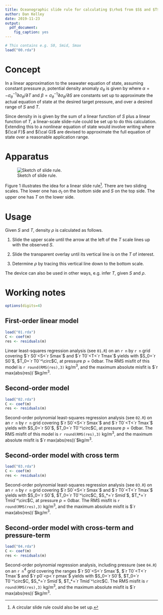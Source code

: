 ```yaml
---
title: Oceanographic slide rule for calculating $\rho$ from $S$ and $T$
author: Dan Kelley
date: 2019-11-23
output:
  pdf_document:
    fig_caption: yes
---
```


```r
# This contains e.g. S0, Smid, Smax
load("00.rda")
```

# Concept

In a linear approximation to the seawater equation of state, assuming constant
pressure $p$, potential density anomaly $\sigma_\theta$ is given by
\begin{equation}
\label{e1}
\sigma_\theta(S,T) \approx \sigma_\theta(S_0,T_0)\left[1 + \beta(S-S_0)-\alpha(T-T_0)\right]
\end {equation}
where $\alpha=-\sigma_\theta^{-1}\partial\sigma_\theta/\partial T$ and
$\beta=\sigma_\theta^{-1}\partial\sigma_\theta/\partial S$ are constants set up
to approximate the actual equation of state at the desired target pressure, and
over a desired range of $S$ and $T$.

Since density in \eqref{e1} is given by the sum of a linear function of $S$
plus a linear function of $T$, a linear-scale slide-rule could be set up to do
this calculation.  Extending this to a nonlinear equation of state would involve
writing
\begin{equation}
\label{e2}
\sigma_\theta = \sigma_{\theta_0} + {\cal F}(S-S_0) + {\cal G}(T-T_0)
\end {equation}
where ${\cal F}$ and ${\cal G}$ are devised to approximate the full equation of
state over a reasonable application range.

# Apparatus

![Sketch of slide rule.](sigmat_idea.png)

Figure 1 illustrates the idea for a linear slide rule^[A circular slide rule
could also be set up.].  There are two sliding scales. The lower one has
$\sigma_t$ on the bottom side and $S$ on the top side.  The upper one has $T$
on the lower side.


# Usage

Given $S$ and $T$, density $\rho$ is calculated as follows.

1. Slide the upper scale until the arrow at the left of the $T$ scale lines up
   with the observed $S$.

2. Slide the transparent overlay until its vertical line is on the $T$ of
   interest.

3. Determine $\rho$ by tracing this vertical line down to the bottom scale.

The device can also be used in other ways, e.g. infer $T$, given $S$ and
$\rho$.

# Working notes

```r
options(digits=4)
```

## First-order linear model

```r
load("01.rda")
C <- coef(m)
res <- residuals(m)
```

Linear least-squares regression analysis (see `01.R`) on an `r n` by `r n`
grid covering $`r S0`<S<`r Smax`$ and $`r T0`<T<`r Tmax`$ yields
\begin{equation}
\label{e3}
\sigma_\theta = `r C['(Intercept)']` +`r C['SS']`(S-S_0) - `r -C['TT']`(T-T_0)
\end{equation}
with $S_0=`r S0`$, $T_0=`r T0`^\circ$C, at pressure $p=0$dbar.  The RMS
misfit of this model is `r round(RMS(res),3)` kg/m$^3$, and the maximum
absolute misfit is $`r max(abs(res))`$kg/m$^3$.

## Second-order model

```r
load("02.rda")
C <- coef(m)
res <- residuals(m)
```

Second-order polynomial least-squares regression analysis (see `02.R`) on an `r n` by `r n`
grid covering $`r S0`<S<`r Smax`$ and $`r T0`<T<`r Tmax`$ yields
\begin{equation}
\label{e4}
\sigma_\theta = `r C['(Intercept)']`+`r C['SS']`(S-S_0)+`r C['SS2']`(S-S_0)^2-`r -C['TT']`(T-T_0)-`r -C['TT2']`(T-T_0)^2
\end{equation}
with $S_0=`r S0`$, $T_0=`r T0`^\circ$C, at pressure $p=0$dbar.  The RMS
misfit of this model is `r round(RMS(res),3)` kg/m$^3$, and the maximum
absolute misfit is $`r max(abs(res))`$kg/m$^3$.

## Second-order model with cross term

```r
load("03.rda")
C <- coef(m)
res <- residuals(m)
```


Second-order polynomial least-squares regression analysis (see `03.R`) on an `r n` by `r n`
grid covering $`r S0`<S<`r Smax`$ and $`r T0`<T<`r Tmax`$ yields
\begin{equation}
\label{e5}
\begin{split}
\sigma_\theta =& `r C['(Intercept)']` +`r C['SS']`(S-S_0) + `r C['SS2']`(S-S_0)^2-`r -C['TT']`(T-T_0)-`r -C['TT2']`(T-T_0)^2\\
&-`r -C['SSTT']`(S-S_*)(T-T_*)
\end{split}
\end{equation}
with $S_0=`r S0`$, $T_0=`r T0`^\circ$C, $S_*=`r Smid`$, $T_*=`r Tmid`^\circ$C, at
pressure $p=0$dbar.  The RMS misfit is `r round(RMS(res),3)` kg/m$^3$,
and the maximum absolute misfit is $`r max(abs(res))`$kg/m$^3$.

## Second-order model with cross-term and pressure-term

```r
load("04.rda")
C <- coef(m)
res <- residuals(m)
```

Second-order polynomial regression analysis, including pressure (see `04.R`) on
an `r n`$^4$ grid covering the ranges $`r S0`<S<`r Smax`$, $`r T0`<T<`r Tmax`$
and $`r p0`<p<`r pmax`$ yields
\begin{equation}
\label{e6}
\begin{split}
\sigma_\theta =& `r C['(Intercept)']` +`r C['SS']`(S-S_0) + `r C['SS2']`(S-S_0)^2\\
&-`r -C['TT']`(T-T_0)-`r -C['TT2']`(T-T_0)^2 -`r -C['SSTT']`(S-S_*)(T-T_*)+`r C['p']`*p
\end{split}
\end{equation}
with $S_0=`r S0`$, $T_0=`r T0`^\circ$C, $S_*=`r Smid`$, $T_*=`r Tmid`^\circ$C.
The RMS misfit is `r round(RMS(res),3)` kg/m$^3$, and the maximum absolute
misfit is $`r max(abs(res))`$kg/m$^3$.

